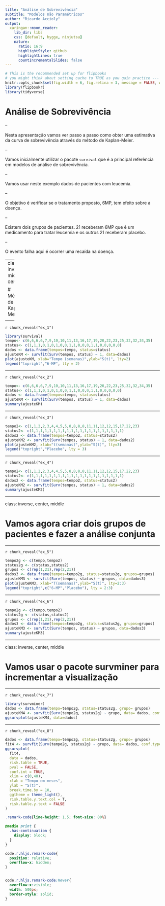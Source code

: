 ```yaml
---
title: "Análise de Sobrevivência"
subtitle: "Modelos não Paramétricos"
author: "Ricardo Accioly"
output:
  xaringan::moon_reader:
    lib_dir: libs
    css: [default, hygge, ninjutsu]
    nature:
      ratio: 16:9
      highlightStyle: github
      highlightLines: true
      countIncrementalSlides: false
---
```



```r
# This is the recommended set up for flipbooks
# you might think about setting cache to TRUE as you gain practice --- building flipbooks from scratch can be time consuming
knitr::opts_chunk$set(fig.width = 6, fig.retina = 3, message = FALSE, warning = FALSE, comment = "", cache = F)
library(flipbookr)
library(tidyverse)
```



# Análise de Sobrevivência

--

Nesta apresentação vamos ver passo a passo como obter uma estimativa da curva de sobrevivência através do método de Kaplan-Meier.

--

Vamos inicialmente utilizar o pacote `survival` que é a principal referência em modelos de análise de sobrevivência. 

--

Vamos usar neste exemplo dados de pacientes com leucemia.

--

O objetivo é verificar se o tratamento proposto, 6MP, tem efeito sobre a doença.  

--

Existem dois grupos de pacientes. 21 receberam 6MP que é um medicamento para tratar leucemia e os outros 21 receberam placebo. 

--

O evento falha aqui é ocorrer uma recaída na doença.

---
class: inverse, middle, center


# Método de Kaplan-Meier





<!-- get a flipbook version of the my_cars code chunk - pauses are where parentheses are balanced -->
---

`r chunk_reveal("ex_1")`

```r
library(survival)
tempo<- c(6,6,6,6,7,9,10,10,11,13,16,17,19,20,22,23,25,32,32,34,35)
status<- c(1,1,1,0,1,0,1,0,0,1,1,0,0,0,1,1,0,0,0,0,0)
dados <- data.frame(tempos=tempo, status=status)
ajusteKM <- survfit(Surv(tempos, status) ~ 1, data=dados)
plot(ajusteKM, xlab="Tempo (semanas)",ylab="S(t)", lty=2) 
legend("topright","6-MP", lty = 2)
```

---

`r chunk_reveal("ex_2")`

```r
tempo<- c(6,6,6,6,7,9,10,10,11,13,16,17,19,20,22,23,25,32,32,34,35)
status<- c(1,1,1,0,1,0,1,0,0,1,1,0,0,0,1,1,0,0,0,0,0) 
dados <- data.frame(tempos=tempo, status=status)
ajusteKM <- survfit(Surv(tempos, status) ~ 1, data=dados)
summary(ajusteKM)
```

---

`r chunk_reveal("ex_3")`

```r
tempo2<- c(1,1,2,2,3,4,4,5,5,8,8,8,8,11,11,12,12,15,17,22,23)
status2<- c(1,1,1,1,1,1,1,1,1,1,1,1,1,1,1,1,1,1,1,1,1) 
dados2 <- data.frame(tempos=tempo2, status=status2)
ajusteKM2 <- survfit(Surv(tempos, status) ~ 1, data=dados2)
plot(ajusteKM2, xlab="t(semanas)",ylab="S(t)", lty=3) 
legend("topright","Placebo", lty = 3)
```

---

`r chunk_reveal("ex_4")`

```r
tempo2<- c(1,1,2,2,3,4,4,5,5,8,8,8,8,11,11,12,12,15,17,22,23)
status2<- c(1,1,1,1,1,1,1,1,1,1,1,1,1,1,1,1,1,1,1,1,1) 
dados2 <- data.frame(tempos=tempo2, status=status2)
ajusteKM2 <- survfit(Surv(tempos, status) ~ 1, data=dados2)
summary(ajusteKM2)
```

---

class: inverse, center, middle


# Vamos agora criar dois grupos de pacientes e fazer a análise conjunta

---

`r chunk_reveal("ex_5")`

```r
tempo2g <- c(tempo,tempo2)
status2g <- c(status,status2)
grupos <- c(rep(1,21),rep(2,21))
dados3 <- data.frame(tempos=tempo2g, status=status2g, grupos=grupos)
ajusteKM3 <- survfit(Surv(tempos, status) ~ grupos, data=dados3)
plot(ajusteKM3, xlab="T(semanas)",ylab="S(t)", lty=2:3) 
legend("topright",c("6-MP","Placebo"), lty = 2:3)
```


---

`r chunk_reveal("ex_6")`

```r
tempo2g <- c(tempo,tempo2)
status2g <- c(status,status2)
grupos <- c(rep(1,21),rep(2,21))
dados3 <- data.frame(tempos=tempo2g, status=status2g, grupos=grupos)
ajusteKM3 <- survfit(Surv(tempos, status) ~ grupos, data=dados3)
summary(ajusteKM3)
```


---

class: inverse, center, middle


# Vamos usar o pacote survminer para incrementar a visualização


---


`r chunk_reveal("ex_7")`

```r
library(survminer)
dados <- data.frame(tempo=tempo2g, status=status2g, grupo= grupos)
ajusteKM4 <- survfit(Surv(tempo2g, status2g) ~ grupo, data= dados, conf.type="log-log")
ggsurvplot(ajusteKM4, data=dados)
```


---

`r chunk_reveal("ex_8")`

```r
dados <- data.frame(tempo=tempo2g, status=status2g, grupo= grupos)
fit4 <- survfit(Surv(tempo2g, status2g) ~ grupo, data= dados, conf.type="log-log")
ggsurvplot(
  fit4,                   
  data = dados,           
  risk.table = TRUE,      
  pval = FALSE,           
  conf.int = TRUE,        
  xlim = c(0,40),         
  xlab = "Tempo em meses",  
  ylab = "S(t)",
  break.time.by = 10,     
  ggtheme = theme_light(), 
  risk.table.y.text.col = T, 
  risk.table.y.text = FALSE  
)
```




<!-- adjust font size in this css code chunk, currently 80 -->

```css
.remark-code{line-height: 1.5; font-size: 80%}

@media print {
  .has-continuation {
    display: block;
  }
}

code.r.hljs.remark-code{
  position: relative;
  overflow-x: hidden;
}


code.r.hljs.remark-code:hover{
  overflow-x:visible;
  width: 500px;
  border-style: solid;
}
```




